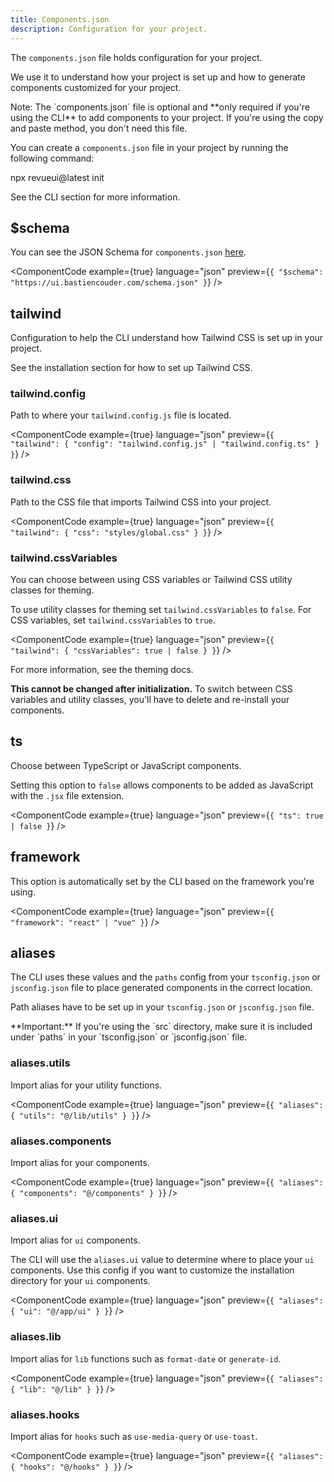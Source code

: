 ```yaml
---
title: Components.json
description: Configuration for your project.
---
```


The `components.json` file holds configuration for your project.

We use it to understand how your project is set up and how to generate components customized for your project.

<Callout className="mt-6">
  Note: The `components.json` file is optional and **only required if you're
  using the CLI** to add components to your project. If you're using the copy
  and paste method, you don't need this file.
</Callout>

You can create a `components.json` file in your project by running the following command:

<Bash className="mt-4">
<BashCommand>npx </BashCommand>revueui@latest init
</Bash>

See the <Link href="/docs/cli">CLI section</Link> for more information.

## $schema

You can see the JSON Schema for `components.json` [here](https://ui.bastiencouder.com/schema.json).

<ComponentCode
  example={true}
  language="json"
  preview={`{
  "$schema": "https://ui.bastiencouder.com/schema.json"
}`}
/>


## tailwind

Configuration to help the CLI understand how Tailwind CSS is set up in your project.

See the <Link href="/docs/installation">installation section</Link> for how to set up Tailwind CSS.

### tailwind.config

Path to where your `tailwind.config.js` file is located.

<ComponentCode
  example={true}
  language="json"
  preview={`{
  "tailwind": {
    "config": "tailwind.config.js" | "tailwind.config.ts"
  }
}`}
/>

### tailwind.css

Path to the CSS file that imports Tailwind CSS into your project.

<ComponentCode
  example={true}
  language="json"
  preview={`{
  "tailwind": {
    "css": "styles/global.css"
  }
}`}
/>

### tailwind.cssVariables

You can choose between using CSS variables or Tailwind CSS utility classes for theming.

To use utility classes for theming set `tailwind.cssVariables` to `false`. For CSS variables, set `tailwind.cssVariables` to `true`.

<ComponentCode
  example={true}
  language="json"
  preview={`{
  "tailwind": {
    "cssVariables": true | false
  }
}`}
/>

For more information, see the <Link href="/docs/theming">theming docs</Link>.

**This cannot be changed after initialization.** To switch between CSS variables and utility classes, you'll have to delete and re-install your components.

## ts

Choose between TypeScript or JavaScript components.

Setting this option to `false` allows components to be added as JavaScript with the `.jsx` file extension.

<ComponentCode
  example={true}
  language="json"
  preview={`{
  "ts": true | false
}`}
/>

## framework

This option is automatically set by the CLI based on the framework you're using.

<ComponentCode
  example={true}
  language="json"
  preview={`{
  "framework": "react" | "vue"
}`}
/>

## aliases

The CLI uses these values and the `paths` config from your `tsconfig.json` or `jsconfig.json` file to place generated components in the correct location.

Path aliases have to be set up in your `tsconfig.json` or `jsconfig.json` file.

<Callout className="mt-6">
  **Important:** If you're using the `src` directory, make sure it is included
  under `paths` in your `tsconfig.json` or `jsconfig.json` file.
</Callout>

### aliases.utils

Import alias for your utility functions.

<ComponentCode
  example={true}
  language="json"
  preview={`{
  "aliases": {
    "utils": "@/lib/utils"
  }
}`}
/>


### aliases.components

Import alias for your components.

<ComponentCode
  example={true}
  language="json"
  preview={`{
  "aliases": {
    "components": "@/components"
  }
}`}
/>

### aliases.ui

Import alias for `ui` components.

The CLI will use the `aliases.ui` value to determine where to place your `ui` components. Use this config if you want to customize the installation directory for your `ui` components.

<ComponentCode
  example={true}
  language="json"
  preview={`{
  "aliases": {
    "ui": "@/app/ui"
  }
}`}
/>

### aliases.lib

Import alias for `lib` functions such as `format-date` or `generate-id`.

<ComponentCode
  example={true}
  language="json"
  preview={`{
  "aliases": {
    "lib": "@/lib"
  }
}`}
/>

### aliases.hooks

Import alias for `hooks` such as `use-media-query` or `use-toast`.

<ComponentCode
  example={true}
  language="json"
  preview={`{
  "aliases": {
    "hooks": "@/hooks"
  }
}`}
/>

